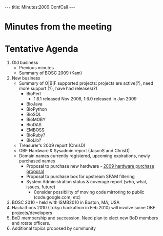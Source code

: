 ---
title: Minutes:2009 ConfCall
---

=Minutes from the meeting=

=Tentative Agenda=
# Old business 
#* Previous minutes
#* Summary of BOSC 2009 (Kam)
# New business
#* Summary of O|B|F supported projects: projects are active(?), need more support (?), have had releases(?)
#** BioPerl
#*** 1.6.1 released Nov 2009, 1.6.0 released in Jan 2009
#** BioJava
#** BioPython
#** BioSQL
#** BioMOBY
#** BioDAS
#** EMBOSS
#** BioRuby?
#** BioLib?
#* Treasurer's 2009 report (ChrisD)
#* OBF Hardware & Sysadmin report (JasonS and ChrisD)
#* Domain names currently registered, upcoming expirations, newly purchased names
#** Proposal to purchase new hardware - [[2009 hardware purchase proposal]]
#** Proposal to purchase box for upstream SPAM filtering
#** System Administration status & coverage report (who, what, issues, future)
#*** Consider possibility of moving code mirroring to public (code.google.com; etc)
# BOSC 2010 - held with ISMB2010 in Boston, MA, USA
# Hackathons 2010 (Tokyo hackathon in Feb 2010) will involve some OBF projects/developers
# BoD membership and succession. Need plan to elect new BoD members and rotate officers.
# Additional topics proposed by community